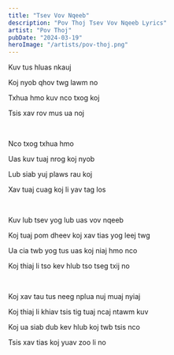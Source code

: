 ```yaml
---
title: "Tsev Vov Nqeeb"
description: "Pov Thoj Tsev Vov Nqeeb Lyrics"
artist: "Pov Thoj"
pubDate: "2024-03-19"
heroImage: "/artists/pov-thoj.png"
---
```


Kuv tus hluas nkauj

Koj nyob qhov twg lawm no

Txhua hmo kuv nco txog koj

Tsis xav rov mus ua noj

<br />

Nco txog txhua hmo

Uas kuv tuaj nrog koj nyob

Lub siab yuj plaws rau koj

Xav tuaj cuag koj li yav tag los

<br />

Kuv lub tsev yog lub uas vov nqeeb

Koj tuaj pom dheev koj xav tias yog leej twg

Ua cia twb yog tus uas koj niaj hmo nco

Koj thiaj li tso kev hlub tso tseg txij no

<br />

Koj xav tau tus neeg nplua nuj muaj nyiaj

Koj thiaj li khiav tsis tig tuaj ncaj ntawm kuv

Koj ua siab dub kev hlub koj twb tsis nco

Tsis xav tias koj yuav zoo li no
